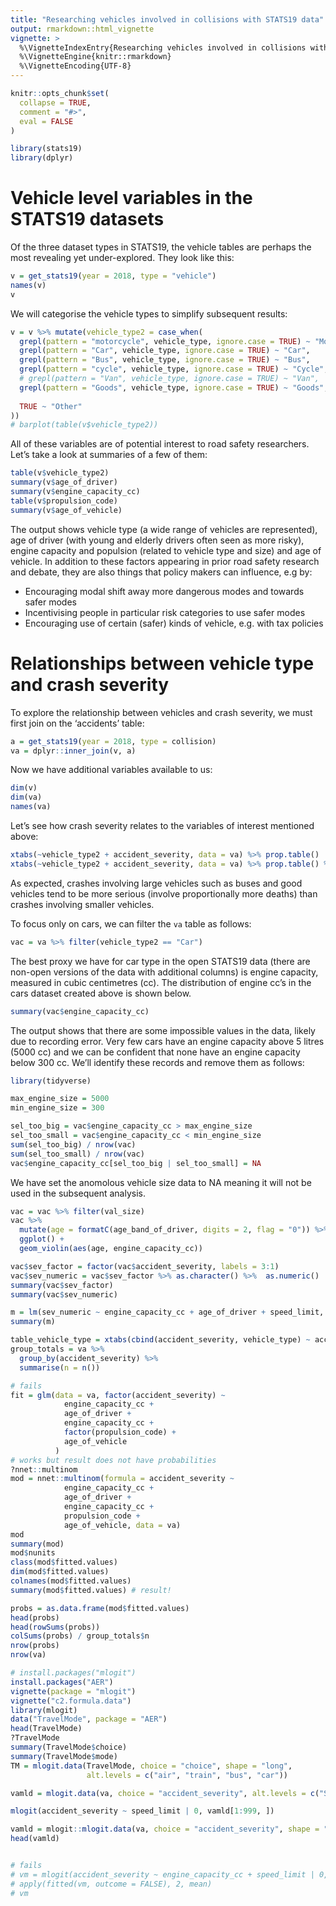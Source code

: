 ```yaml
---
title: "Researching vehicles involved in collisions with STATS19 data"
output: rmarkdown::html_vignette
vignette: >
  %\VignetteIndexEntry{Researching vehicles involved in collisions with STATS19 data}
  %\VignetteEngine{knitr::rmarkdown}
  %\VignetteEncoding{UTF-8}
---
```


```r
knitr::opts_chunk$set(
  collapse = TRUE,
  comment = "#>",
  eval = FALSE
)
```

```r
library(stats19)
library(dplyr)
```

# Vehicle level variables in the STATS19 datasets

Of the three dataset types in STATS19, the vehicle tables are perhaps the most revealing yet under-explored.
They look like this:

```r
v = get_stats19(year = 2018, type = "vehicle")
names(v)
v
```

We will categorise the vehicle types to simplify subsequent results:

```r
v = v %>% mutate(vehicle_type2 = case_when(
  grepl(pattern = "motorcycle", vehicle_type, ignore.case = TRUE) ~ "Motorbike",
  grepl(pattern = "Car", vehicle_type, ignore.case = TRUE) ~ "Car",
  grepl(pattern = "Bus", vehicle_type, ignore.case = TRUE) ~ "Bus",
  grepl(pattern = "cycle", vehicle_type, ignore.case = TRUE) ~ "Cycle",
  # grepl(pattern = "Van", vehicle_type, ignore.case = TRUE) ~ "Van",
  grepl(pattern = "Goods", vehicle_type, ignore.case = TRUE) ~ "Goods",
  
  TRUE ~ "Other"
))
# barplot(table(v$vehicle_type2))
```


All of these variables are of potential interest to road safety researchers.
Let's take a look at summaries of a few of them:

```r
table(v$vehicle_type2)
summary(v$age_of_driver)
summary(v$engine_capacity_cc)
table(v$propulsion_code)
summary(v$age_of_vehicle)
```

The output shows vehicle type (a wide range of vehicles are represented), age of driver (with young and elderly drivers often seen as more risky), engine capacity and populsion (related to vehicle type and size) and age of vehicle.
In addition to these factors appearing in prior road safety research and debate, they are also things that policy makers can influence, e.g by:

- Encouraging modal shift away more dangerous modes and towards safer modes
- Incentivising people in particular risk categories to use safer modes
- Encouraging use of certain (safer) kinds of vehicle, e.g. with tax policies

# Relationships between vehicle type and crash severity

To explore the relationship between vehicles and crash severity, we must first join on the 'accidents' table:

```r
a = get_stats19(year = 2018, type = collision)
va = dplyr::inner_join(v, a)
```

Now we have additional variables available to us:

```r
dim(v)
dim(va)
names(va)
```

Let's see how crash severity relates to the variables of interest mentioned above:

```r
xtabs(~vehicle_type2 + accident_severity, data = va) %>% prop.table()
xtabs(~vehicle_type2 + accident_severity, data = va) %>% prop.table() %>% plot()
```

As expected, crashes involving large vehicles such as buses and good vehicles tend to be more serious (involve proportionally more deaths) than crashes involving smaller vehicles.

To focus only on cars, we can filter the `va` table as follows:

```r
vac = va %>% filter(vehicle_type2 == "Car")
```

The best proxy we have for car type in the open STATS19 data (there are non-open versions of the data with additional columns) is engine capacity, measured in cubic centimetres (cc).
The distribution of engine cc's in the cars dataset created above is shown below.

```r
summary(vac$engine_capacity_cc)
```

The output shows that there are some impossible values in the data, likely due to recording error. 
Very few cars have an engine capacity above 5 litres (5000 cc) and we can be confident that none have an engine capacity below 300 cc.
We'll identify these records and remove them as follows:

```r
library(tidyverse)

max_engine_size = 5000
min_engine_size = 300

sel_too_big = vac$engine_capacity_cc > max_engine_size
sel_too_small = vac$engine_capacity_cc < min_engine_size
sum(sel_too_big) / nrow(vac)
sum(sel_too_small) / nrow(vac)
vac$engine_capacity_cc[sel_too_big | sel_too_small] = NA
```

We have set the anomolous vehicle size data to NA meaning it will not be used in the subsequent analysis.

```r

vac = vac %>% filter(val_size)
vac %>% 
  mutate(age = formatC(age_band_of_driver, digits = 2, flag = "0")) %>% 
  ggplot() +
  geom_violin(aes(age, engine_capacity_cc)) 

vac$sev_factor = factor(vac$accident_severity, labels = 3:1)
vac$sev_numeric = vac$sev_factor %>% as.character() %>%  as.numeric()
summary(vac$sev_factor)
summary(vac$sev_numeric)

m = lm(sev_numeric ~ engine_capacity_cc + age_of_driver + speed_limit, data = vac)
summary(m)
```



```r
table_vehicle_type = xtabs(cbind(accident_severity, vehicle_type) ~ accident_severity, data = va)
group_totals = va %>% 
  group_by(accident_severity) %>% 
  summarise(n = n())

# fails
fit = glm(data = va, factor(accident_severity) ~
            engine_capacity_cc +
            age_of_driver +
            engine_capacity_cc +
            factor(propulsion_code) +
            age_of_vehicle
          )
# works but result does not have probabilities
?nnet::multinom
mod = nnet::multinom(formula = accident_severity ~
            engine_capacity_cc +
            age_of_driver +
            engine_capacity_cc +
            propulsion_code +
            age_of_vehicle, data = va)
mod
summary(mod)
mod$nunits
class(mod$fitted.values)
dim(mod$fitted.values)
colnames(mod$fitted.values)
summary(mod$fitted.values) # result!

probs = as.data.frame(mod$fitted.values)
head(probs)
head(rowSums(probs))
colSums(probs) / group_totals$n
nrow(probs)
nrow(va)

# install.packages("mlogit")
install.packages("AER")
vignette(package = "mlogit")
vignette("c2.formula.data")
library(mlogit)
data("TravelMode", package = "AER")
head(TravelMode)
?TravelMode
summary(TravelMode$choice)
summary(TravelMode$mode)
TM = mlogit.data(TravelMode, choice = "choice", shape = "long",
                 alt.levels = c("air", "train", "bus", "car"))

vamld = mlogit.data(va, choice = "accident_severity", alt.levels = c("Slight", "Serious", "Fatal"), shape = "wide")

mlogit(accident_severity ~ speed_limit | 0, vamld[1:999, ])

vamld = mlogit::mlogit.data(va, choice = "accident_severity", shape = "wide")
head(vamld)


# fails
# vm = mlogit(accident_severity ~ engine_capacity_cc + speed_limit | 0, vamld[1:999, ])
# apply(fitted(vm, outcome = FALSE), 2, mean)
# vm
```

